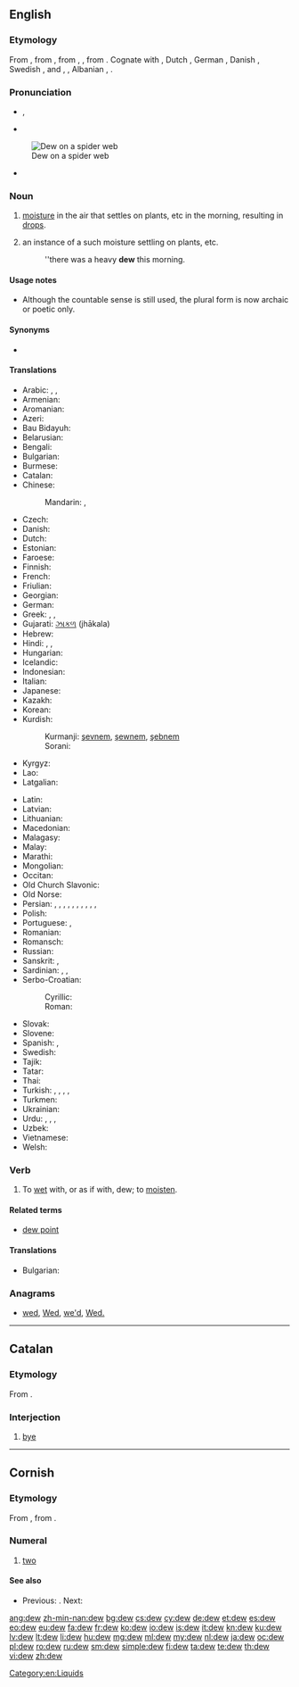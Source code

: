 ==English==
{{wikipedia}}

===Etymology===
From {{etyl|enm}}, from {{etyl|ang}} {{term|deaw|dēaw|dew|lang=ang|sc=Latinx}}, from {{etyl|gem-pro|en}} {{recons|dawwaz|lang=gem-pro}}, {{recons|dawwan||dew, moisture|lang=gem-pro}}, from {{etyl|ine-pro|en}} {{recons|dʰew-||to run, flow|lang=ine-pro}}. Cognate with {{etyl|frr|-}} {{term|dauw||dew|lang=frr}}, Dutch {{term|dauw||dew|lang=nl}}, German {{term|Tau||dew|lang=de}}, Danish {{term|dug||dew|lang=da}}, Swedish {{term|dagg||dew|lang=sv}}, {{etyl|is|-}} {{term|dögg||dew|lang=is}} and {{etyl|fo|-}} {{term|døgg||dew|lang=fo}}, {{etyl|grc|-}} {{term|θέω||tr=théō|run|pos=verb|lang=grc}}, Albanian {{term|dejë||spot where the snow thaws|lang=sq}}, {{etyl|sa|-}} {{term|धावति|lang=sa|tr=dhāvati||run, flow, move}}.

===Pronunciation===
* {{IPA|/djuː/}}, {{IPA|/dʒuː/}}
* {{audio|en-us-dew.ogg|Audio (US)}}
[[Image:Dew on spider web Luc Viatour.jpg|thumb|right|Dew on a spider web]]
* {{homophones|due|do|doo}} {{qualifier|US, some dialects}}

===Noun===
{{en-noun|s|-}}

# {{uncountable}} [[moisture]] in the air that settles on plants, etc in the morning, resulting in [[drop]]s.
# {{countable|but see usage notes}} an instance of a such moisture settling on plants, etc.
#: ''there was a heavy '''dew''' this morning.

====Usage notes====
* Although the countable sense is still used, the plural form is now archaic or poetic only.

====Synonyms====
* {{sense|moisture settling on plants}} {{l|en|rore}} {{qualifier|obsolete}}

====Translations====
{{trans-top|moisture in the air that settles on plants, etc}}
* Arabic: {{t-|ar|ندى|m|tr=nada}}, {{t-|ar|طل|m|tr=ṭall}}, {{t-|ar|سقيط|m|tr=saqīṭ}}
* Armenian: {{t-|hy|ցող|tr=c’oġ}}
* Aromanian: {{t-|rup|aroauã}}
* Azeri: {{t+|az|şeh}}
* Bau Bidayuh: {{tø|sne|jumieh}}
* Belarusian: {{t-|be|раса|f|tr=rasá|sc=Cyrl}}
* Bengali: {{t-|bn|শিশির|tr=shishir|sc=Beng}}
* Bulgarian: {{t+|bg|роса|f|tr=rosá}}
* Burmese: {{t+|my|ဆီးနှင်း|tr=hci:hnang:|sc=Mymr}}
* Catalan: {{t-|ca|rosada|f}}
* Chinese:
*: Mandarin: {{t|cmn|露水|tr=lùshuǐ|sc=Hani}}, {{t|cmn|露|tr=lù|sc=Hani}}
* Czech: {{t+|cs|rosa|f}}
* Danish: {{t+|da|dug|c}}
* Dutch: {{t+|nl|dauw|m}}
* Estonian: {{t+|et|kaste}}
* Faroese: {{t-|fo|døgg|f}}
* Finnish: {{t+|fi|kaste}}
* French: {{t+|fr|rosée|f}}
* Friulian: {{tø|fur|rosade|f}}
* Georgian: {{t-|ka|ნამი|tr=nami|sc=Geor}}
* German: {{t+|de|Tau|m}}
* Greek: {{t+|el|πάχνη|f|tr=páchni}}, {{t+|el|δροσιά|f|tr=drosiá}}, {{t+|el|δρόσος|f|tr=drósos}}
* Gujarati: [[ઝાકળ]] (jhākala) {{f}}
* Hebrew: {{t+|he|טל|tr=t'al|m}}
* Hindi: {{t-|hi|ओस|f|tr=os}}, {{t-|hi|शबनम|f|tr=šabnam}}, {{t-|hi|नम|f|tr=nam}}
* Hungarian: {{t+|hu|harmat}}
* Icelandic: {{t+|is|dögg|f}}
* Indonesian: {{t+|id|embun}}
* Italian: {{t+|it|rugiada}}
* Japanese: {{t+|ja|露|tr=つゆ, tsuyu}}
* Kazakh: {{t|kk|шық|tr=şıq|sc=Cyrl}}
* Korean: {{t+|ko|이슬|tr=iseul|sc=Kore}}
* Kurdish:
*: Kurmanji: [[şevnem]], [[şewnem]], [[şebnem]]
*: Sorani: {{t|ku|شه‌ونم|tr=|sc=ku-Arab}}
* Kyrgyz: {{t-|ky|шүүдүрүм|tr=şüüdürüm|sc=Cyrl}}
* Lao: {{t-|lo|ນ້ຳຄ້າງ|tr=nâm kʰâːŋ|sc=Laoo}}
* Latgalian: {{tø|ltg|rosa}}
{{trans-mid}}
* Latin: {{t+|la|ros}}
* Latvian: {{t+|lv|rasa|f}}
* Lithuanian: {{t-|lt|rasa|f}}
* Macedonian: {{t-|mk|роса|f|tr=rósa|sc=Cyrl}}
* Malagasy: {{t+|mg|ando}}
* Malay: {{t-|ms|embun}}
* Marathi: {{t-|mr|दव|n|tr=dava}}
* Mongolian: {{t-|mn|шүүдэр|tr=šüüder|sc=Cyrl}}
* Occitan: {{t+|oc|rosada|f}}
* Old Church Slavonic: {{tø|cu|роса|f|tr=rosa|sc=Cyrs}}
* Old Norse: {{tø|non|dǫgg|f}}
* Persian: {{t+|fa|ژاله|tr=žâle}}, {{t+|fa|شبنم|tr=šabnam}}, {{t+|fa|نم|tr=nam}}, {{t-|fa|سقیط|tr=saqit}}, {{t+|fa|افشک|tr=afšak}}, {{t-|fa|افشنگ|tr=afšang}}, {{t+|fa|ارکاک|tr=erkâk}}, {{t-|fa|بژم|tr=bažm}}, {{t-|fa|پسگک|tr=pasagak}}, {{t+|fa|پشتک|tr=paštak}}, {{t-|fa|شهنگانه|tr=šahangâne}}
* Polish: {{t+|pl|rosa|f}}
* Portuguese: {{t+|pt|orvalho|m}}, {{t+|pt|riço|m}}
* Romanian: {{t-|ro|rouă}}
* Romansch: {{t-|rm|rugada|f}}
* Russian: {{t+|ru|роса|f|tr=rosá}}
* Sanskrit: {{t-|sa|अवश्याय|n|tr=avaśyāya}}, {{t+|sa|दव|n|tr=dava}}
* Sardinian: {{t-|sc|lentore}}, {{t-|sc|saghina}}, {{t-|sc|sanenu}}
* Serbo-Croatian:
*: Cyrillic: {{t-|sh|роса|f|alt=ро̀са}}
*: Roman: {{t-|sh|rosa|f|alt=ròsa}}
* Slovak: {{t-|sk|rosa|f}}
* Slovene: {{t+|sl|rosa|f}}
* Spanish: {{t+|es|rocío}}, {{t+|es|sereno|m}}
* Swedish: {{t+|sv|dagg|c}}
* Tajik: {{t-|tg|жола|tr=žola|sc=Cyrl}}
* Tatar: {{t+|tt|чык|tr=çıq|sc=Cyrl}}
* Thai: {{t-|th|น้ำค้าง|tr=nam khaang|sc=Thai}}
* Turkish: {{t+|tr|şebnem}}, {{t+|tr|çiy}}, {{t+|tr|çiğ}}, {{t+|tr|kırağı}}, {{t+|tr|jale}}
* Turkmen: {{t-|tk|çyg}}
* Ukrainian: {{t-|uk|роса|f|tr=rosá|sc=Cyrl}}
* Urdu: {{t-|ur|اوس|f|tr=os}}, {{t-|ur|شبنم|f|tr=šabnam}}, {{t-|ur|نم|f|tr=nam}}, {{t-|ur|ژالہ|m|tr=žāla}}
* Uzbek: {{t-|uz|shabnam}}
* Vietnamese: {{t+|vi|sương}}
* Welsh: {{t+|cy|gwlith}}
{{trans-bottom}}

===Verb===
{{en-verb}}

# To [[wet]] with, or as if with, dew; to [[moisten]].

====Related terms====
* [[dew point]]

====Translations====
{{trans-top|moisten}}
* Bulgarian: {{t+|bg|оросявам}}
{{trans-mid}}
{{trans-bottom}}

===Anagrams===
* [[wed#English|wed]], [[Wed#English|Wed]], [[we'd#English|we'd]], [[Wed.#English|Wed.]]

[[Category:en:Liquids]]

----

==Catalan==

===Etymology===
From {{term|adéu|lang=ca}}.

===Interjection===
{{head|ca|interjection}}

# {{Internet slang|lang=ca}} [[bye]]

----

==Cornish==
{{cardinalbox|kw|1|2|3|onan|tri}}

===Etymology===
From {{etyl|cel-pro|kw}} {{recons|dwau|lang=cel-pro}}, from {{etyl|ine-pro|kw}} {{recons|dwóh₁|lang=ine-pro}}.

===Numeral===
{{head|kw|numeral}}

# {{cardinal|lang=kw}} [[two]]

====See also====
* {{sense|cardinal number}} Previous: {{l|kw|onan}}. Next: {{l|kw|tri}}

[[ang:dew]]
[[zh-min-nan:dew]]
[[bg:dew]]
[[cs:dew]]
[[cy:dew]]
[[de:dew]]
[[et:dew]]
[[es:dew]]
[[eo:dew]]
[[eu:dew]]
[[fa:dew]]
[[fr:dew]]
[[ko:dew]]
[[io:dew]]
[[is:dew]]
[[it:dew]]
[[kn:dew]]
[[ku:dew]]
[[lv:dew]]
[[lt:dew]]
[[li:dew]]
[[hu:dew]]
[[mg:dew]]
[[ml:dew]]
[[my:dew]]
[[nl:dew]]
[[ja:dew]]
[[oc:dew]]
[[pl:dew]]
[[ro:dew]]
[[ru:dew]]
[[sm:dew]]
[[simple:dew]]
[[fi:dew]]
[[ta:dew]]
[[te:dew]]
[[th:dew]]
[[vi:dew]]
[[zh:dew]]